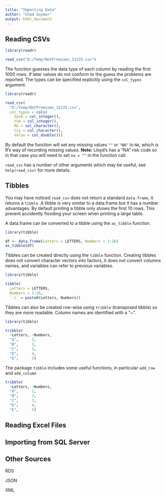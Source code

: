 ```yaml
---
title: "Importing Data"
author: "Chad Goymer"
output: html_document
---
```


Reading CSVs
------------

```r
library(readr)

read_csv("D:/Temp/NetPremiums_31225.csv")
```

The function guesses the data type of each column by reading the first 1000 rows. If later values 
do not conform to the guess the problems are reported. The types can be specified explicitly using 
the `col_types` argument.

```r
library(readr)

read_csv(
  "D:/Temp/NetPremiums_31225.csv", 
  col_types = cols(
    Synd = col_integer(),
    YoA = col_integer(),
    RG = col_character(),
    Ccy = col_character(),
    Value = col_double()))
```

By default the function will set any missing values `""` or `"NA"` to `NA`, which is R's way of 
recording missing values. __Note:__ Lloyd's has a "NA" risk code so in that case you will need 
to set `na = ""` in the function call.

`read_csv` has a number of other arguments which may be useful, see `help(read_csv)` for more 
details.

Tibbles
-------

You may have noticed `read_csv` does not return a standard `data.frame`, it returns a `tibble`. A 
tibble is very similar to a data.frame but it has a number advantages. By default printing a tibble 
only shows the first 10 rows. This prevent accidently flooding your screen when printing a large 
table.

A data.frame can be converted to a tibble using the `as_tibble` function.

```r
library(tibble)

df <- data.frame(Letters = LETTERS, Numbers = 1:26)
as_tibble(df)
```

Tibbles can be created directly using the `tibble` function. Creating tibbles does not convert 
character vectors into factors, it does not convert columns names, and variables can refer to 
previous variables.

```r
library(tibble)

tibble(
  Letters = LETTERS, 
  Numbers = 1:26, 
  `:)` = paste0(Letters, Numbers))
```

Tibbles can also be created row-wise using `tribble` (transposed tibble) so they are more readable. 
Column names are identified with a "~".

```r
library(tibble)

tribble(
  ~Letters, ~Numbers,
  "A",      1,
  "B",      2,
  "C",      3,
  "D",      4,
  "E",      5)
```

The package `tibble` includes some useful functions, in particular `add_row` and `add_column`

```r
tribble(
  ~Letters, ~Numbers,
  "A",      1,
  "B",      2,
  "C",      3,
  "D",      4,
  "E",      5)
```

Reading Excel Files
-------------------

Importing from SQL Server
-------------------------

Other Sources
-------------

RDS

JSON

XML
